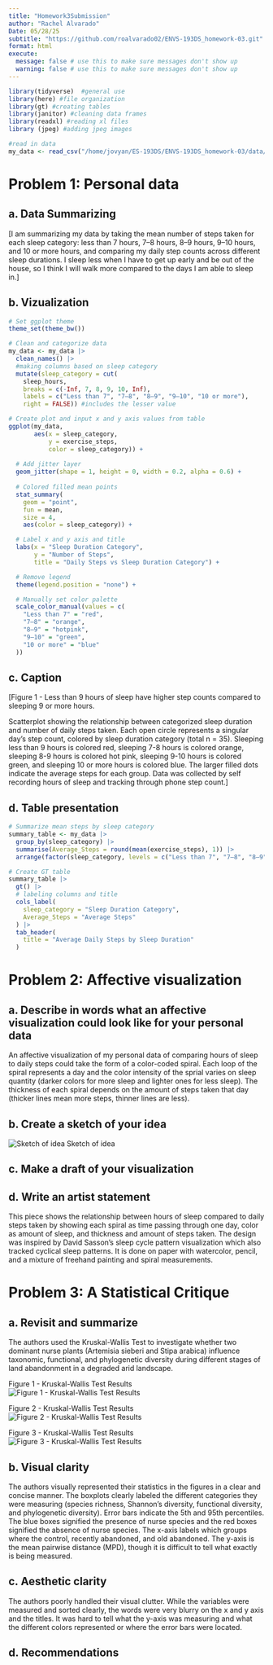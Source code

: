 ```yaml
---
title: "Homework3Submission"
author: "Rachel Alvarado"
Date: 05/28/25
subtitle: "https://github.com/roalvarado02/ENVS-193DS_homework-03.git" 
format: html
execute:
  message: false # use this to make sure messages don't show up
  warning: false # use this to make sure messages don't show up
---
```


```r
library(tidyverse)  #general use
library(here) #file organization
library(gt) #creating tables
library(janitor) #cleaning data frames
library(readxl) #reading xl files
library (jpeg) #adding jpeg images

#read in data
my_data <- read_csv("/home/jovyan/ES-193DS/ENVS-193DS_homework-03/data/193DS - Personal data project - Sheet1 (1).csv") 

```

# Problem 1: Personal data

## a. Data Summarizing 

[I am summarizing my data by taking the mean number of steps taken for each sleep category: less than 7 hours, 7–8 hours, 8–9 hours, 9–10 hours, and 10 or more hours, and comparing my daily step counts across different sleep durations. I sleep less when I have to get up early and be out of the house, so I think I will walk more compared to the days I am able to sleep in.]

## b. Vizualization

```r
# Set ggplot theme
theme_set(theme_bw())

# Clean and categorize data
my_data <- my_data |> 
  clean_names() |> 
  #making columns based on sleep category
  mutate(sleep_category = cut(
    sleep_hours,
    breaks = c(-Inf, 7, 8, 9, 10, Inf),
    labels = c("Less than 7", "7–8", "8–9", "9–10", "10 or more"),
    right = FALSE)) #includes the lesser value

# Create plot and input x and y axis values from table
ggplot(my_data, 
       aes(x = sleep_category, 
           y = exercise_steps, 
           color = sleep_category)) +
  
  # Add jitter layer
  geom_jitter(shape = 1, height = 0, width = 0.2, alpha = 0.6) +
  
  # Colored filled mean points
  stat_summary(
    geom = "point", 
    fun = mean, 
    size = 4, 
    aes(color = sleep_category)) +

  # Label x and y axis and title
  labs(x = "Sleep Duration Category",
       y = "Number of Steps",
       title = "Daily Steps vs Sleep Duration Category") +

  # Remove legend 
  theme(legend.position = "none") +

  # Manually set color palette
  scale_color_manual(values = c(
    "Less than 7" = "red",
    "7–8" = "orange",
    "8–9" = "hotpink",
    "9–10" = "green",
    "10 or more" = "blue"
  )) 


```


## c. Caption

[Figure 1 - Less than 9 hours of sleep have higher step counts compared to sleeping 9 or more hours.

Scatterplot showing the relationship between categorized sleep duration and number of daily steps taken. Each open circle represents a singular day's step count, colored by sleep duration category (total n = 35). Sleeping less than 9 hours is colored red, sleeping 7-8 hours is colored orange, sleeping 8-9 hours is colored hot pink, sleeping 9-10 hours is colored green, and sleeping 10 or more hours is colored blue. The larger filled dots indicate the average steps for each group. Data was collected by self recording hours of sleep and tracking through phone step count.]


## d. Table presentation


```r
# Summarize mean steps by sleep category
summary_table <- my_data |> 
  group_by(sleep_category) |> 
  summarise(Average_Steps = round(mean(exercise_steps), 1)) |> 
  arrange(factor(sleep_category, levels = c("Less than 7", "7–8", "8–9", "9–10", "10 or more")))

# Create GT table
summary_table |> 
  gt() |> 
  # labeling columns and title
  cols_label(
    sleep_category = "Sleep Duration Category",
    Average_Steps = "Average Steps"
  ) |> 
  tab_header(
    title = "Average Daily Steps by Sleep Duration"
  )

```


# Problem 2: Affective visualization 

## a. Describe in words what an affective visualization could look like for your personal data

An affective visualization of my personal data of comparing hours of sleep to daily steps could take the form of a color-coded spiral. Each loop of the spiral represents a day and the color intensity of the sprial varies on sleep quantity (darker colors for more sleep and lighter ones for less sleep). The thickness of each spiral depends on the amount of steps taken that day (thicker lines mean more steps, thinner lines are less).

## b. Create a sketch of your idea

![Sketch of idea](Vizualization Draft.jpg)
Sketch of idea 

## c. Make a draft of your visualization



## d. Write an artist statement

This piece shows the relationship between hours of sleep compared to daily steps taken by showing each spiral as time passing through one day, color as amount of sleep, and thickness and amount of steps taken. The design was inspired by David Sasson's sleep cycle pattern visualization which also tracked cyclical sleep patterns. It is done on paper with watercolor, pencil, and a mixture of freehand painting and spiral measurements. 


# Problem 3: A Statistical Critique 

## a. Revisit and summarize

The authors used the Kruskal-Wallis Test to investigate whether two dominant nurse plants (Artemisia sieberi and Stipa arabica) influence taxonomic, functional, and phylogenetic diversity during different stages of land abandonment in a degraded arid landscape.

Figure 1 - Kruskal-Wallis Test Results
![Figure 1 - Kruskal-Wallis Test Results](Figure2.png)

Figure 2 - Kruskal-Wallis Test Results
![Figure 2 - Kruskal-Wallis Test Results](Figure3.webp)

Figure 3 - Kruskal-Wallis Test Results
![Figure 3 - Kruskal-Wallis Test Results](Figure3.webp)

## b. Visual clarity

The authors visually represented their statistics in the figures in a clear and concise manner. The boxplots clearly labeled the different categories they were measuring (species richness, Shannon's diversity, functional diversity, and phylogenetic diversity). Error bars indicate the 5th and 95th percentiles. The blue boxes signified the presence of nurse species and the red boxes signified the absence of nurse species. The x-axis labels which groups where the control, recently abandoned, and old abandoned. The y-axis is the mean pairwise distance (MPD), though it is difficult to tell what exactly is being measured. 

## c. Aesthetic clarity

The authors poorly handled their visual clutter. While the variables were measured and sorted clearly, the words were very blurry on the x and y axis and the titles. It was hard to tell what the y-axis was measuring and what the different colors represented or where the error bars were located. 

## d. Recommendations



